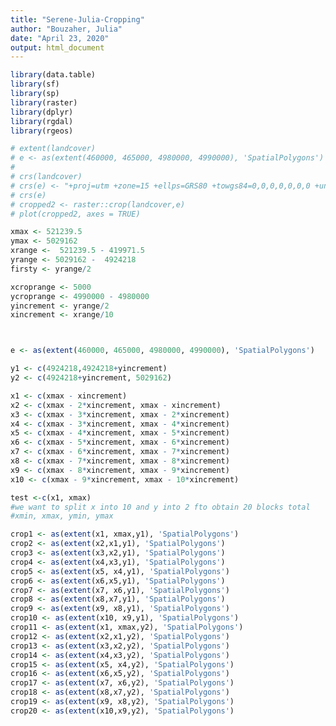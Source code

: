 ```yaml
---
title: "Serene-Julia-Cropping"
author: "Bouzaher, Julia"
date: "April 23, 2020"
output: html_document
---
```


```r
library(data.table)
library(sf)
library(sp)
library(raster)
library(dplyr)
library(rgdal)
library(rgeos)

# extent(landcover)
# e <- as(extent(460000, 465000, 4980000, 4990000), 'SpatialPolygons')
# 
# crs(landcover)
# crs(e) <- "+proj=utm +zone=15 +ellps=GRS80 +towgs84=0,0,0,0,0,0,0 +units=m +no_defs"
# crs(e)
# cropped2 <- raster::crop(landcover,e)
# plot(cropped2, axes = TRUE)

xmax <- 521239.5
ymax <- 5029162
xrange <-  521239.5 - 419971.5 
yrange <- 5029162 -  4924218
firsty <- yrange/2

xcroprange <- 5000
ycroprange <- 4990000 - 4980000
yincrement <- yrange/2
xincrement <- xrange/10



e <- as(extent(460000, 465000, 4980000, 4990000), 'SpatialPolygons')

y1 <- c(4924218,4924218+yincrement)
y2 <- c(4924218+yincrement, 5029162)

x1 <- c(xmax - xincrement)
x2 <- c(xmax - 2*xincrement, xmax - xincrement)
x3 <- c(xmax - 3*xincrement, xmax - 2*xincrement)
x4 <- c(xmax - 3*xincrement, xmax - 4*xincrement)
x5 <- c(xmax - 4*xincrement, xmax - 5*xincrement)
x6 <- c(xmax - 5*xincrement, xmax - 6*xincrement)
x7 <- c(xmax - 6*xincrement, xmax - 7*xincrement)
x8 <- c(xmax - 7*xincrement, xmax - 8*xincrement)
x9 <- c(xmax - 8*xincrement, xmax - 9*xincrement)
x10 <- c(xmax - 9*xincrement, xmax - 10*xincrement)

test <-c(x1, xmax)
#we want to split x into 10 and y into 2 fto obtain 20 blocks total
#xmin, xmax, ymin, ymax

crop1 <- as(extent(x1, xmax,y1), 'SpatialPolygons')
crop2 <- as(extent(x2,x1,y1), 'SpatialPolygons')
crop3 <- as(extent(x3,x2,y1), 'SpatialPolygons')
crop4 <- as(extent(x4,x3,y1), 'SpatialPolygons')
crop5 <- as(extent(x5, x4,y1), 'SpatialPolygons')
crop6 <- as(extent(x6,x5,y1), 'SpatialPolygons')
crop7 <- as(extent(x7, x6,y1), 'SpatialPolygons')
crop8 <- as(extent(x8,x7,y1), 'SpatialPolygons')
crop9 <- as(extent(x9, x8,y1), 'SpatialPolygons')
crop10 <- as(extent(x10, x9,y1), 'SpatialPolygons')
crop11 <- as(extent(x1, xmax,y2), 'SpatialPolygons')
crop12 <- as(extent(x2,x1,y2), 'SpatialPolygons')
crop13 <- as(extent(x3,x2,y2), 'SpatialPolygons')
crop14 <- as(extent(x4,x3,y2), 'SpatialPolygons')
crop15 <- as(extent(x5, x4,y2), 'SpatialPolygons')
crop16 <- as(extent(x6,x5,y2), 'SpatialPolygons')
crop17 <- as(extent(x7, x6,y2), 'SpatialPolygons')
crop18 <- as(extent(x8,x7,y2), 'SpatialPolygons')
crop19 <- as(extent(x9, x8,y2), 'SpatialPolygons')
crop20 <- as(extent(x10,x9,y2), 'SpatialPolygons')

```